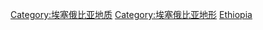 {{Commons cat|Volcanoes of Ethiopia}}
{{GeoGroup}}

[[Category:埃塞俄比亚地质|Category:埃塞俄比亚地质]]
[[Category:埃塞俄比亚地形|Category:埃塞俄比亚地形]]
[[Category:非洲各国火山‎|Ethiopia]]